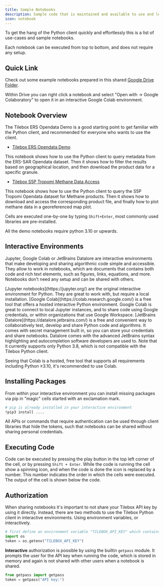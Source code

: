 ```yaml
---
title: Sample Notebooks
description: Sample code that is maintained and available to use and learn from.
icon: notebook
---
```


To get the hang of the Python client quickly and effortlessly this is a list of use-cases and sample notebooks.

Each notebook can be executed from top to bottom, and does not require any setup.

## Quick Link

Check out some example notebooks prepared in this shared [Google Drive Folder](https://drive.google.com/drive/folders/1I7G35LLeB2SmKQJFsyhpSVNyZK9uOeJt).

<Note>
  Within Drive you can right click a notebook and select "Open with -> Google Colaboratory" to open it in an interactive
  Google Colab environment.
</Note>

## Notebook Overview

The Tilebox ERS Opendata Demo is a good starting point to get familiar with the Python client, and recommended for everyone who wants to use the client.

- [Tilebox ERS Opendata Demo](https://colab.research.google.com/drive/1LTYhLKy8m9psMhu0DvANs7hyS3ViVpas)

This notebook shows how to use the Python client to query metadata from the ERS-SAR Opendata dataset.
Then it shows how to filter the results based on geographical location, and then download the product data for a specific granule.

- [Tilebox S5P Tropomi Methane Data Access](https://colab.research.google.com/drive/1eVYARNFnTIeQqBs6gqeay01EDvRk2EI4)

This notebook shows how to use the Python client to query the S5P Tropomi Opendata dataset for Methane products.
Then it shows how to download and access the corresponding product file, and finally how to plot methane data in a georeferenced map plot.

Cells are executed one-by-one by typing `Shift+Enter`, most commonly used libraries are pre-installed.

<Note>All the demo notebooks require python 3.10 or upwards.</Note>

## Interactive Environments

Jupyter, Google Colab or JetBrains Datalore are interactive environments that make developing and sharing algorithmic code simple and accessible.
They allow to work in notebooks, which are documents that contains both code and rich text elements, such as figures, links, equations, and more.
Notebooks don't need any setup and can be shared with others.

<AccordionGroup>
  <Accordion title="Jupyter" icon="jupyter">
    [Jupyter notebooks](https://jupyter.org/) are the original interactive environment for Python. They are great to
    work with, but require a local installation.
  </Accordion>
  <Accordion title="Google Colab" icon="colab">
    [Google Colab](https://colab.research.google.com/) is a free tool that offers a hosted interactive Python
    environment. Google Colab is great to connect to local Jupyter instances, and to share code using Google
    credentials, or within organizations that use Google Workspace.
  </Accordion>
  <Accordion title="JetBrains Datalore" icon="datalore">
    [JetBrains Datalore](https://datalore.jetbrains.com/) is a free and convenient way to collaboratively test, develop
    and share Python code and algorithms. It comes with secret management built in, so you can store your credentials
    and share notebooks. Datalore comes with the advanced JetBrains syntax highlighting and autocompletion software
    developers are used to. Note that it currently supports only Python 3.8, which is not compatible with the Tilebox
    Python client.
  </Accordion>
</AccordionGroup>

Seeing that Colab is a hosted, free tool that supports all requirements including Python ≥3.10, it's recommended to use Colab.

## Installing Packages

From within your interactive environment you can install missing packages via pip in "magic" cells started with
an exclamation mark.

```bash
# pip is already installed in your interactive environment
!pip3 install ....
```

All APIs or commands that require authentication can be used through client libraries that hide the tokens, such that
notebooks can be shared without sharing personal credentials.

## Executing Code

Code can be executed by pressing the play button in the top left corner of the cell, or by pressing `Shift + Enter`.
While the code is running the cell show a spinning icon, and when the code is done the icon is replaced by
a number. This number indicates the order in which the cells were executed. The output of the cell is shown below
the code.

## Authorization

When sharing notebooks it's important to not share your Tilebox API key by using it directly.
Instead, there are two methods to use the Tilebox Python client in interactive environments.
Using environment variables, or interactively.

```python Using environment variables to store your API key
# first define an environment variable "TILEBOX_API_KEY" which contains your API key
import os
token = os.getenv("TILEBOX_API_KEY")
```

**Interactive** authorization is possible by using the builtin `getpass` module. It prompts the user for the API key
when running the code, which is stored in memory and again is not shared with other users when a notebook is shared.

```python Interactively providing your API key
from getpass import getpass
token = getpass("API key:")
```
